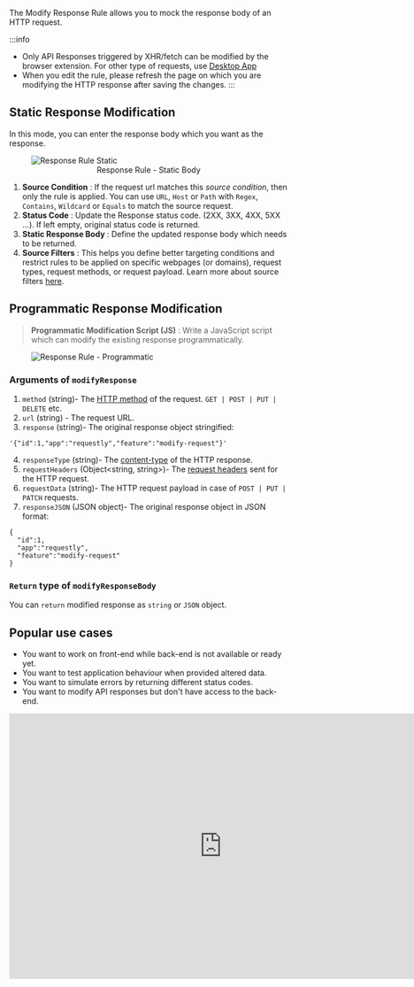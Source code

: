 The Modify Response Rule allows you to mock the response body of an HTTP request.

:::info
- Only API Responses triggered by XHR/fetch can be modified by the browser extension. For other type of requests, use [Desktop App](https://requestly.io/desktop)
- When you edit the rule, please refresh the page on which you are modifying the HTTP response after saving the changes.
:::

## Static Response Modification

In this mode, you can enter the response body which you want as the response.

<figure style={{ width: "75%" }}>
  <img
    src="/img/docs/annotated-response-rule-static.png"
    alt="Response Rule Static"
  />
  <center>
    <figcaption>Response Rule - Static Body</figcaption>
  </center>
</figure>

1. **Source Condition** : If the request url matches this _source condition_, then only the rule is applied. You can use `URL`, `Host` or `Path` with `Regex`, `Contains`, `Wildcard` or `Equals` to match the source request.
2. **Status Code** : Update the Response status code. (2XX, 3XX, 4XX, 5XX ...). If left empty, original status code is returned.
3. **Static Response Body** : Define the updated response body which needs to be returned.
4. **Source Filters** : This helps you define better targeting conditions and restrict rules to be applied on specific webpages (or domains), request types, request methods, or request payload. Learn more about source filters [here](../features/advance-targeting).

## Programmatic Response Modification

> **Programmatic Modification Script (JS)** : Write a JavaScript script which can modify the existing response programmatically.

<figure style={{ width: "75%" }}>
  <img
    src="/img/docs/annotated-response-rule-programmatic.png"
    alt="Response Rule - Programmatic"
  />
</figure>

### Arguments of `modifyResponse`

1. `method` (string)- The [HTTP method](https://developer.mozilla.org/en-US/docs/Web/HTTP/Methods) of the request. `GET | POST | PUT | DELETE` etc.
2. `url` (string) - The request URL.
3. `response` (string)- The original response object stringified:
```
'{"id":1,"app":"requestly","feature":"modify-request"}'
```
4. `responseType` (string)- The [content-type](https://developer.mozilla.org/en-US/docs/Web/HTTP/Headers/Content-Type) of the HTTP response.
5. `requestHeaders` (Object<string, string>)- The [request headers](https://developer.mozilla.org/en-US/docs/Glossary/Request_header) sent for the HTTP request.
6. `requestData` (string)- The HTTP request payload in case of `POST | PUT | PATCH` requests.
7. `responseJSON` (JSON object)- The original response object in JSON format:
```
{
  "id":1,
  "app":"requestly",
  "feature":"modify-request"
}
```

### `Return` type of `modifyResponseBody`

You can `return` modified response as `string` or `JSON` object.

## Popular use cases

- You want to work on front-end while back-end is not available or ready yet.
- You want to test application behaviour when provided altered data.
- You want to simulate errors by returning different status codes.
- You want to modify API responses but don't have access to the back-end.

<center>
  <iframe
    width="768"
    height="480"
    src="https://www.youtube.com/embed/KIPbxUGUYq8?controls=0"
    title="YouTube video player"
    frameborder="0"
    allow="accelerometer; autoplay; clipboard-write; encrypted-media; gyroscope; picture-in-picture; web-share"
    allowfullscreen
  ></iframe>
</center>

